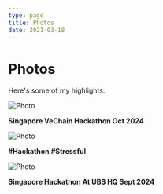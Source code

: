 ```yaml
---
type: page
title: Photos
date: 2021-03-18
---
```




# Photos

Here's some of my highlights.


<Image
  src="/images/hackathon/hkt-1.png"
  alt="Photo"
  width={1125}
  height={750}
  priority
  className="next-image"
/>

**Singapore VeChain Hackathon Oct 2024**

<Image
  src="/images/hackathon/hkt-2.png"
  alt="Photo"
  width={1125}
  height={750}
  priority
  className="next-image"
/>

**#Hackathon #Stressful**

<Image
  src="/images/hackathon/hkt-4.jpg"
  alt="Photo"
  width={1125}
  height={750}
  priority
  className="next-image"
/>

**Singapore Hackathon At UBS HQ Sept 2024**

